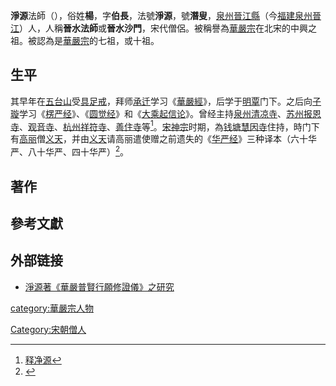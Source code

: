'''淨源'''法師（{{bd|1011年||1088年||}}），俗姓'''楊'''，字'''伯長'''，法號'''淨源'''，號'''潛叟'''，[[泉州府|泉州]][[晉江縣|晉江縣]]（今[[福建省|福建]][[泉州市|泉州]][[晋江市|晉江]]）人，人稱'''晉水法師'''或'''晉水沙門'''，宋代僧侶。被稱譽為[[华严宗|華嚴宗]]在北宋的中興之祖。被認為是[[华严宗|華嚴宗]]的七祖，或十祖。

==生平==
其早年在[[五台山|五台山]]受[[具足戒|具足戒]]，拜师[[承迁|承迁]]学习《[[華嚴經|華嚴經]]》，后学于[[明覃|明覃]]门下。之后向[[子璇|子璇]]学习《[[楞严经|楞严经]]》、《[[圆觉经|圆觉经]]》和《[[大乘起信论|大乘起信论]]》。曾经主持[[泉州清凉寺|泉州清凉寺]]、[[苏州报恩寺|苏州报恩寺]]、[[观音寺|观音寺]]、[[杭州祥符寺|杭州祥符寺]]、[[善住寺|善住寺]]等<ref>[http://www.fzkys.com/cqs.asp?id=2220 释净源]{{dead link|date=2017年11月 |bot=InternetArchiveBot |fix-attempted=yes }}</ref>。[[宋神宗|宋神宗]]时期，為[[钱塘县|钱塘]][[慧因寺|慧因寺]]住持，時门下有[[高麗_(918年－1392年)|高丽]]僧[[义天|义天]]，并由[[义天|义天]]请高丽遣使赠之前遗失的《[[华严经|华严经]]》三种译本（六十华严、八十华严、四十华严）<ref>{{Cite web |url=http://www.guoxue.com/fxyj/fjrw/rw74.htm |title=中国佛教人物净源 |accessdate=2010-01-06 |archive-date=2007-08-10 |archive-url=https://web.archive.org/web/20070810045355/http://www.guoxue.com/fxyj/fjrw/rw74.htm |dead-url=no }}</ref>。

==著作==
{{empty section}}

==參考文獻==
<div class="references-small">
<references></references>
</div>
==外部链接 ==
*[http://www.huayen.org.tw/thesis/6/0608.pdf 淨源著《華嚴普賢行願修證儀》之研究]{{dead link|date=2017年11月 |bot=InternetArchiveBot |fix-attempted=yes }}
{{wikisource|佛學大辭典/淨源}}
[[Category:宋朝僧人|Category:宋朝僧人]]
[[category:華嚴宗人物|category:華嚴宗人物]]